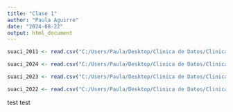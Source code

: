 ```yaml
---
title: "Clase 1"
author: "Paula Aguirre"
date: "2024-08-22"
output: html_document
---
```


```r
suaci_2011 <- read.csv("C:/Users/Paula/Desktop/Clinica de Datos/Clinica-de-Datos/data/sistema-unico-de-atencion-ciudadana-2011.csv", sep = ";")
```

```r
suaci_2024 <- read.csv("C:/Users/Paula/Desktop/Clinica de Datos/Clinica-de-Datos/data/sistema-unico-de-atencion-ciudadana-2024.csv", sep = ",", encoding = "latin1")
```

```r
suaci_2023 <- read.csv("C:/Users/Paula/Desktop/Clinica de Datos/Clinica-de-Datos/data/sistema-unico-de-atencion-ciudadana-2023.csv", sep = ",", header = F, skip = 1, encoding = "latin1")
```

```r
suaci_2022 <- read.csv("C:/Users/Paula/Desktop/Clinica de Datos/Clinica-de-Datos/data/sistema-unico-de-atencion-ciudadana-2022.csv", sep = ",", encoding = "latin1")
```

test test